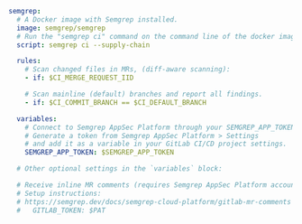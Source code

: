 ```yaml
semgrep:
  # A Docker image with Semgrep installed.
  image: semgrep/semgrep
  # Run the "semgrep ci" command on the command line of the docker image.
  script: semgrep ci --supply-chain

  rules:
    # Scan changed files in MRs, (diff-aware scanning):
    - if: $CI_MERGE_REQUEST_IID

    # Scan mainline (default) branches and report all findings.
    - if: $CI_COMMIT_BRANCH == $CI_DEFAULT_BRANCH

  variables:
    # Connect to Semgrep AppSec Platform through your SEMGREP_APP_TOKEN.
    # Generate a token from Semgrep AppSec Platform > Settings
    # and add it as a variable in your GitLab CI/CD project settings.
    SEMGREP_APP_TOKEN: $SEMGREP_APP_TOKEN

  # Other optional settings in the `variables` block:

  # Receive inline MR comments (requires Semgrep AppSec Platform account)
  # Setup instructions:
  # https://semgrep.dev/docs/semgrep-cloud-platform/gitlab-mr-comments
  #   GITLAB_TOKEN: $PAT
```
